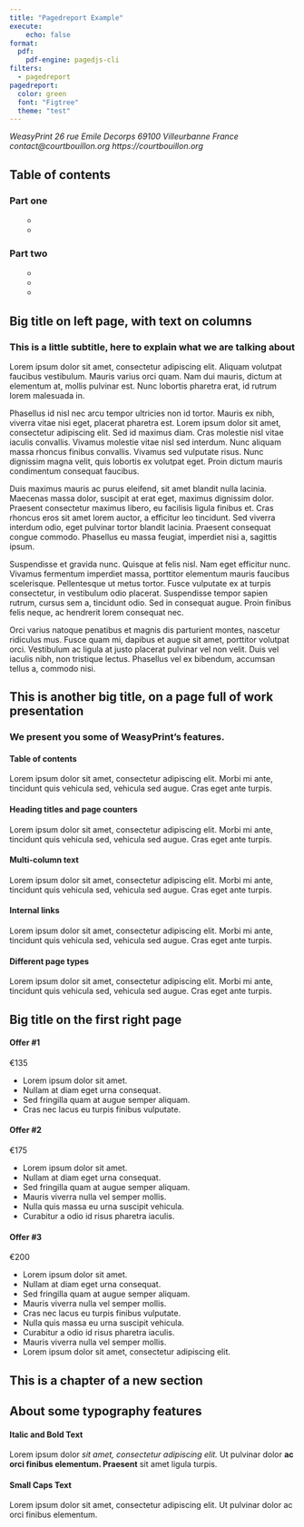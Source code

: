 ```yaml
---
title: "Pagedreport Example"
execute:
    echo: false
format: 
  pdf:
    pdf-engine: pagedjs-cli
filters:
  - pagedreport
pagedreport:
  color: green
  font: "Figtree"
  theme: "test"
---
```


<!-- cover -->
<article id="cover">
<address>
WeasyPrint
26 rue Emile Decorps
69100 Villeurbanne France
</address>
<address>
contact@courtbouillon.org
https://courtbouillon.org
</address>
</article>

<!-- table of contents -->
<article id="contents">
<h2>Table of contents</h2>
<h3>Part one</h3>
<ul>
- <a href="#columns-title"></a>
- <a href="#skills-title"></a>
</ul>

<h3>Part two</h3>
<ul>
- <a href="#offers-title"></a>
- <a href="#chapter-title"></a>
- <a href="#typography-title"></a>
</ul>
</article>

<!-- columns div -->

## Big title on left page, with text on columns

### This is a little subtitle, here to explain what we are talking about

:::columns_div

Lorem ipsum dolor sit amet, consectetur adipiscing elit. Aliquam volutpat faucibus vestibulum. Mauris varius orci quam. Nam dui mauris, dictum at elementum at, mollis pulvinar est. Nunc lobortis pharetra erat, id rutrum lorem malesuada in.

Phasellus id nisl nec arcu tempor ultricies non id tortor. Mauris ex nibh, viverra vitae nisi eget, placerat pharetra est. Lorem ipsum dolor sit amet, consectetur adipiscing elit. Sed id maximus diam. Cras molestie nisl vitae iaculis convallis. Vivamus molestie vitae nisl sed interdum. Nunc aliquam massa rhoncus finibus convallis. Vivamus sed vulputate risus. Nunc dignissim magna velit, quis lobortis ex volutpat eget. Proin dictum mauris condimentum consequat faucibus.

Duis maximus mauris ac purus eleifend, sit amet blandit nulla lacinia. Maecenas massa dolor, suscipit at erat eget, maximus dignissim dolor. Praesent consectetur maximus libero, eu facilisis ligula finibus et. Cras rhoncus eros sit amet lorem auctor, a efficitur leo tincidunt. Sed viverra interdum odio, eget pulvinar tortor blandit lacinia. Praesent consequat congue commodo. Phasellus eu massa feugiat, imperdiet nisi a, sagittis ipsum.

Suspendisse et gravida nunc. Quisque at felis nisl. Nam eget efficitur nunc. Vivamus fermentum imperdiet massa, porttitor elementum mauris faucibus scelerisque. Pellentesque ut metus tortor. Fusce vulputate ex at turpis consectetur, in vestibulum odio placerat. Suspendisse tempor sapien rutrum, cursus sem a, tincidunt odio. Sed in consequat augue. Proin finibus felis neque, ac hendrerit lorem consequat nec.

Orci varius natoque penatibus et magnis dis parturient montes, nascetur ridiculus mus. Fusce quam mi, dapibus et augue sit amet, porttitor volutpat orci. Vestibulum ac ligula at justo placerat pulvinar vel non velit. Duis vel iaculis nibh, non tristique lectus. Phasellus vel ex bibendum, accumsan tellus a, commodo nisi.
:::

<!-- skills -->
<article id="skills">
## This is another big title, on a page full of work presentation

### We present you some of WeasyPrint's features.

<section id="table-content">
#### Table of contents

Lorem ipsum dolor sit amet, consectetur adipiscing elit. Morbi mi ante, tincidunt quis vehicula
sed, vehicula sed augue. Cras eget ante turpis.

</section>

<section id="heading">
#### Heading titles and page counters

Lorem ipsum dolor sit amet, consectetur adipiscing elit. Morbi mi ante, tincidunt quis vehicula
sed, vehicula sed augue. Cras eget ante turpis.

</section>

<section id="multi-columns">
#### Multi-column text

Lorem ipsum dolor sit amet, consectetur adipiscing elit. Morbi mi ante, tincidunt quis vehicula
sed, vehicula sed augue. Cras eget ante turpis.

</section>

<section id="internal-links">
#### Internal links

Lorem ipsum dolor sit amet, consectetur adipiscing elit. Morbi mi ante, tincidunt quis vehicula
sed, vehicula sed augue. Cras eget ante turpis.

</section>

<section id="style">
#### Different page types

Lorem ipsum dolor sit amet, consectetur adipiscing elit. Morbi mi ante, tincidunt quis vehicula
sed, vehicula sed augue. Cras eget ante turpis.

</section>
</article>

<article id="offers">
<h2 id="offers-title">Big title on the first right page</h2>

<section>
#### Offer #1
€135

- Lorem ipsum dolor sit amet.
- Nullam at diam eget urna consequat.
- Sed fringilla quam at augue semper aliquam.
- Cras nec lacus eu turpis finibus vulputate.

</section>

<section>
#### Offer #2
€175

- Lorem ipsum dolor sit amet.
- Nullam at diam eget urna consequat.
- Sed fringilla quam at augue semper aliquam.
- Mauris viverra nulla vel semper mollis.
- Nulla quis massa eu urna suscipit vehicula.
- Curabitur a odio id risus pharetra iaculis.

</section>

<section>
#### Offer #3
€200

- Lorem ipsum dolor sit amet.
- Nullam at diam eget urna consequat.
- Sed fringilla quam at augue semper aliquam.
- Mauris viverra nulla vel semper mollis.
- Cras nec lacus eu turpis finibus vulputate.
- Nulla quis massa eu urna suscipit vehicula.
- Curabitur a odio id risus pharetra iaculis.
- Mauris viverra nulla vel semper mollis.
- Lorem ipsum dolor sit amet, consectetur adipiscing elit.

</section>
</article>

<article id="chapter">
<h2 id="chapter-title">This is a chapter of a new section</h2>
</article>

## About some typography features

:::typography
#### Italic and Bold Text

Lorem ipsum dolor *sit amet, consectetur adipiscing elit.* Ut
pulvinar dolor **ac orci finibus elementum. Praesent**
sit amet ligula turpis.

#### Small Caps Text

Lorem ipsum dolor sit amet, consectetur adipiscing elit. Ut pulvinar
dolor ac orci finibus elementum.
:::


